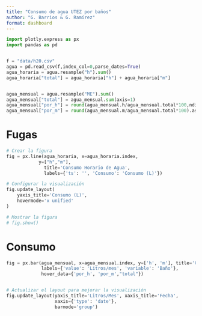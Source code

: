```yaml
--- 
title: "Consumo de agua UTEZ por baños"
author: "G. Barrios & G. Ramírez"
format: dashboard
--- 
```


```python
import plotly.express as px
import pandas as pd


f = "data/h20.csv"
agua = pd.read_csv(f,index_col=0,parse_dates=True)
agua_horaria = agua.resample("h").sum()
agua_horaria["total"] = agua_horaria["h"] + agua_horaria["m"]


agua_mensual = agua.resample("ME").sum()
agua_mensual["total"] = agua_mensual.sum(axis=1)
agua_mensual["por_h"] = round(agua_mensual.h/agua_mensual.total*100,ndigits=None).astype(int)
agua_mensual["por_m"] = round(agua_mensual.m/agua_mensual.total*100).astype(int)
```

# Fugas


```python

# Crear la figura
fig = px.line(agua_horaria, x=agua_horaria.index, 
            y=["h","m"],
              title='Consumo Horario de Agua',
              labels={'ts': '', 'Consumo': 'Consumo (L)'})

# Configurar la visualización
fig.update_layout(
    yaxis_title='Consumo (L)',
    hovermode='x unified'
)

# Mostrar la figura
# fig.show()

```


# Consumo


```python

fig = px.bar(agua_mensual, x=agua_mensual.index, y=['h', 'm'], title='Consumo mensual de H2O',
             labels={'value': 'Litros/mes', 'variable': 'Baño'},
             hover_data={'por_h', 'por_m',"total"})


# Actualizar el layout para mejorar la visualización
fig.update_layout(yaxis_title='Litros/Mes', xaxis_title='Fecha',
                  xaxis={'type': 'date'}, 
                  barmode='group')

```
